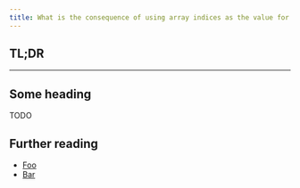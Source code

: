 ```yaml
---
title: What is the consequence of using array indices as the value for `key`s in React?
---
```


## TL;DR

<!-- Do not use any headings within the TL;DR section.  -->

---

## Some heading

TODO

## Further reading

- [Foo](#foo)
- [Bar](#bar)

